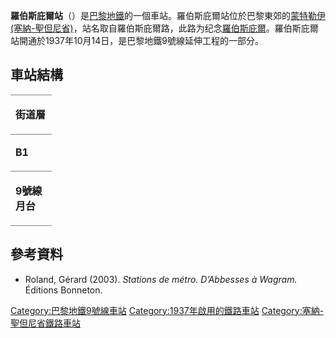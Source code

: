{{Infobox station
| name                = 羅伯斯庇爾站
| symbol_location     = paris
| symbol              = m
| symbol2             = 
| type                = [[巴黎地鐵|巴黎地鐵]]車站
| image               = [[File:Robespierre_(métro_Paris)_vers_Pt_Sèvres_par_Cramos.JPG|275px]]
| alt                 = 
| caption             = 
| other_name          = 
| address             = [[蒙特勒伊_(塞納-聖但尼省)|蒙特勒伊 (塞納-聖但尼省)]]
| borough             = [[法蘭西島|法蘭西島]]
| country             = 法國
| iso_region          = FR_scale:2000
| coordinates_display = title
| coordinates_format  = dms
| latd  = 48.855683| latm  = | lats  = | latNS  = 
| longd = 2.423678| longm = | longs = | longEW = 
| coordinates         = 
| owned               = [[RATP|RATP]]
| operator            = [[RATP|RATP]]
| line                = 
| disabled            = 
| zone                = 1
| opened              = {{Start-date|1937年10月14日}}
| closed              = <!-- {{End date|YYYY|MM|DD|df=y}} -->
| services            = 
| map_type            = France Paris
}}
'''羅伯斯庇爾站'''（{{lang-fr|Robespierre}}）是[[巴黎地鐵|巴黎地鐵]]的一個車站。羅伯斯庇爾站位於巴黎東郊的[[蒙特勒伊_(塞納-聖但尼省)|蒙特勒伊 (塞納-聖但尼省)]]，站名取自羅伯斯庇爾路，此路为纪念[[马克西米连·罗伯斯庇尔|羅伯斯庇爾]]。羅伯斯庇爾站開通於1937年10月14日，是巴黎地鐵9號線延伸工程的一部分。
== 車站結構 ==
{| border=0 cellspacing=0 cellpadding=3
|style="border-bottom:solid 1px gray;border-top:solid 1px gray;" width=50 valign=top|'''街道層'''
|-
|style="border-bottom:solid 1px gray;border-top:solid 1px gray;" width=50 valign=top|'''B1'''
|style="border-top:solid 1px gray;border-bottom:solid 1px gray;" width=100 valign=top|夾層
|-
|style="border-bottom:solid 1px gray;" width=50 rowspan=10 valign=top|'''9號線月台'''
|style="border-top:solid 1px gray;border-right:solid 2px black;border-left:solid 2px black;border-bottom:solid 2px black;" colspan=2|<center><small>[[側式月台|側式月台]]，右側開門</small>
|-
|style="border-bottom:solid 1px gray;" width=100|西行
|style="border-bottom:solid 1px gray;" width=390|{{arrow|L}} [[File:Metro-M.svg|16x16px]][[File:Paris_Metro_9.svg|16x16px]]往[[塞夫爾橋站|塞夫爾橋]]<small>（[[蒙特勒伊門站|蒙特勒伊門]]）</small>
|-
|東行
|{{arrow|R}} [[File:Metro-M.svg|16x16px]][[File:Paris_Metro_9.svg|16x16px]]往[[蒙特勒伊鎮站|蒙特勒伊鎮]]<small>（[[沙佛十字路站|沙佛十字路]]）</small>
|-
|style="border-top:solid 2px black;border-right:solid 2px black;border-left:solid 2px black;border-bottom:solid 1px gray;" colspan=2|<center><small>[[側式月台|側式月台]]，右側開門</small>
|}
{{commons category|Robespierre (Paris Metro)}}

==參考資料==
*Roland, Gérard (2003). ''Stations de métro. D’Abbesses à Wagram.'' Éditions Bonneton.
{{巴黎地鐵9號線}}
{{DEFAULTSORT:Robespierre}}
[[Category:巴黎地鐵9號線車站|Category:巴黎地鐵9號線車站]]
[[Category:1937年啟用的鐵路車站|Category:1937年啟用的鐵路車站]]
[[Category:塞納-聖但尼省鐵路車站|Category:塞納-聖但尼省鐵路車站]]